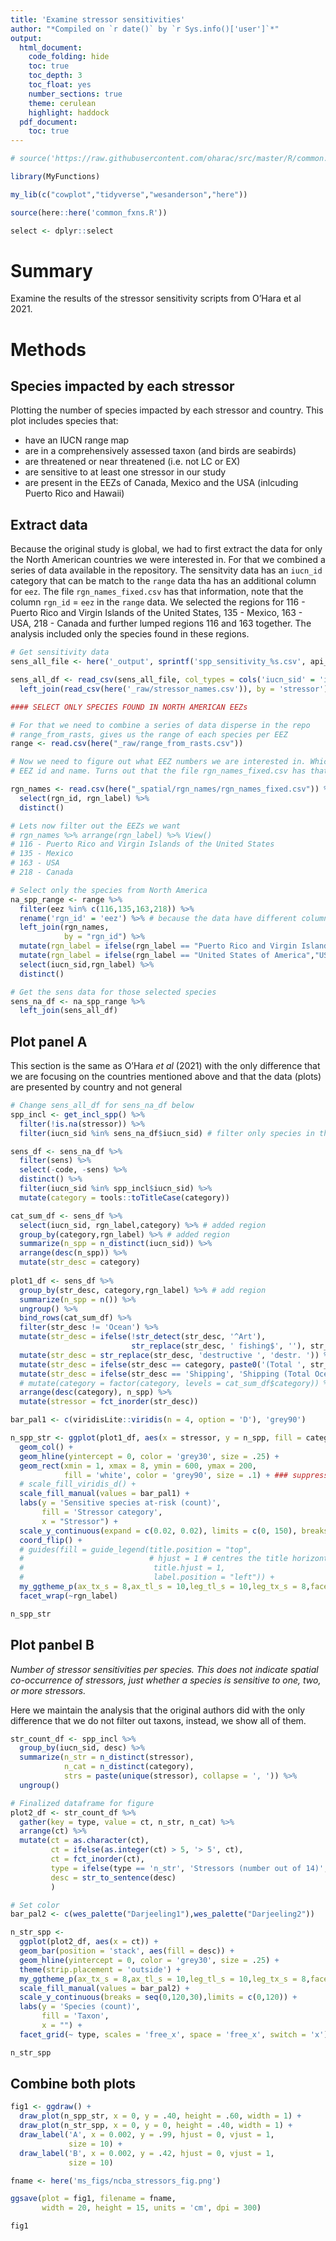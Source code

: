 ```yaml
---
title: 'Examine stressor sensitivities'
author: "*Compiled on `r date()` by `r Sys.info()['user']`*"
output: 
  html_document:
    code_folding: hide
    toc: true
    toc_depth: 3
    toc_float: yes
    number_sections: true
    theme: cerulean
    highlight: haddock
  pdf_document:
    toc: true
---
```


``` r
# source('https://raw.githubusercontent.com/oharac/src/master/R/common.R')

library(MyFunctions)

my_lib(c("cowplot","tidyverse","wesanderson","here"))

source(here::here('common_fxns.R'))

select <- dplyr::select

```


# Summary

Examine the results of the stressor sensitivity scripts from O'Hara et al 2021.

# Methods

## Species impacted by each stressor

Plotting the number of species impacted by each stressor and country.  This plot includes species that:

* have an IUCN range map
* are in a comprehensively assessed taxon (and birds are seabirds)
* are threatened or near threatened (i.e. not LC or EX)
* are sensitive to at least one stressor in our study
* are present in the EEZs of Canada, Mexico and the USA (inlcuding Puerto Rico and Hawaii)


## Extract data

Because the original study is global, we had to first extract the data for only the North American countries we were interested in. For that we  combined a series of data available in the repository. The sensitvity data has an `iucn_id` category that can be match to the `range` data tha has an additional column for `eez`. The file `rgn_names_fixed.csv` has that information, note that the column `rgn_id` = `eez` in the `range` data. We selected the regions for 116 - Puerto Rico and Virgin Islands of the United States, 135 - Mexico, 163 - USA, 218 - Canada and further lumped regions 116 and 163 together. The analysis included only the species found in these regions.


```r

# Get sensitivity data
sens_all_file <- here('_output', sprintf('spp_sensitivity_%s.csv', api_version))

sens_all_df <- read_csv(sens_all_file, col_types = cols('iucn_sid' = 'i')) %>%
  left_join(read_csv(here('_raw/stressor_names.csv')), by = 'stressor')

#### SELECT ONLY SPECIES FOUND IN NORTH AMERICAN EEZs

# For that we need to combine a series of data disperse in the repo
# range_from_rasts, gives us the range of each species per EEZ
range <- read.csv(here("_raw/range_from_rasts.csv"))

# Now we need to figure out what EEZ numbers we are interested in. Which means we need to find the data that gives us 
# EEZ id and name. Turns out that the file rgn_names_fixed.csv has that information, note that the column rgn_id in such data = eez in the range data

rgn_names <- read.csv(here("_spatial/rgn_names/rgn_names_fixed.csv")) %>% 
  select(rgn_id, rgn_label) %>%
  distinct() 

# Lets now filter out the EEZs we want
# rgn_names %>% arrange(rgn_label) %>% View()
# 116 - Puerto Rico and Virgin Islands of the United States
# 135 - Mexico
# 163 - USA
# 218 - Canada

# Select only the species from North America
na_spp_range <- range %>% 
  filter(eez %in% c(116,135,163,218)) %>% 
  rename('rgn_id' = 'eez') %>% # because the data have different column names
  left_join(rgn_names,
            by = "rgn_id") %>% 
  mutate(rgn_label = ifelse(rgn_label == "Puerto Rico and Virgin Islands of the United States","United States of America",rgn_label)) %>% 
  mutate(rgn_label = ifelse(rgn_label == "United States of America","USA",rgn_label)) %>% 
  select(iucn_sid,rgn_label) %>% 
  distinct()

# Get the sens data for those selected species
sens_na_df <- na_spp_range %>% 
  left_join(sens_all_df) 


```

## Plot panel A

This section is the same as O'Hara *et al* (2021) with the only difference that we are focusing on the countries mentioned above and that the data (plots) are presented by country and not general

```r

# Change sens_all_df for sens_na_df below
spp_incl <- get_incl_spp() %>%
  filter(!is.na(stressor)) %>% 
  filter(iucn_sid %in% sens_na_df$iucn_sid) # filter only species in the region

sens_df <- sens_na_df %>%
  filter(sens) %>%
  select(-code, -sens) %>%
  distinct() %>%
  filter(iucn_sid %in% spp_incl$iucn_sid) %>%
  mutate(category = tools::toTitleCase(category))

cat_sum_df <- sens_df %>%
  select(iucn_sid, rgn_label,category) %>% # added region
  group_by(category,rgn_label) %>% # added region
  summarize(n_spp = n_distinct(iucn_sid)) %>%
  arrange(desc(n_spp)) %>%
  mutate(str_desc = category)
  
plot1_df <- sens_df %>%
  group_by(str_desc, category,rgn_label) %>% # add region
  summarize(n_spp = n()) %>%
  ungroup() %>%
  bind_rows(cat_sum_df) %>%
  filter(str_desc != 'Ocean') %>%
  mutate(str_desc = ifelse(!str_detect(str_desc, '^Art'), 
                           str_replace(str_desc, ' fishing$', ''), str_desc)) %>%
  mutate(str_desc = str_replace(str_desc, 'destructive ', 'destr. ')) %>%
  mutate(str_desc = ifelse(str_desc == category, paste0('(Total ', str_desc, ')'), str_desc)) %>%
  mutate(str_desc = ifelse(str_desc == 'Shipping', 'Shipping (Total Ocean-Based)', str_desc)) %>%
  # mutate(category = factor(category, levels = cat_sum_df$category)) %>%
  arrange(desc(category), n_spp) %>%
  mutate(stressor = fct_inorder(str_desc))

bar_pal1 <- c(viridisLite::viridis(n = 4, option = 'D'), 'grey90')

n_spp_str <- ggplot(plot1_df, aes(x = stressor, y = n_spp, fill = category)) +
  geom_col() +
  geom_hline(yintercept = 0, color = 'grey30', size = .25) +
  geom_rect(xmin = 1, xmax = 8, ymin = 600, ymax = 200, 
            fill = 'white', color = 'grey90', size = .1) + ### suppress gridlines behind legend
  # scale_fill_viridis_d() +
  scale_fill_manual(values = bar_pal1) +
  labs(y = 'Sensitive species at-risk (count)',
       fill = 'Stressor category',
       x = "Stressor") +
  scale_y_continuous(expand = c(0.02, 0.02), limits = c(0, 150), breaks = seq(0, 150, 25)) +
  coord_flip() +
  # guides(fill = guide_legend(title.position = "top", 
  #                            # hjust = 1 # centres the title horizontally
  #                             title.hjust = 1,
  #                             label.position = "left")) +
  my_ggtheme_p(ax_tx_s = 8,ax_tl_s = 10,leg_tl_s = 10,leg_tx_s = 8,facet_tx_s = 10,hjust = 0.5, leg_pos = "right") +
  facet_wrap(~rgn_label)

n_spp_str
```

## Plot panbel B

*Number of stressor sensitivities per species. This does not indicate spatial co-occurrence of stressors, just whether a species is sensitive to one, two, or more stressors.*

Here we maintain the analysis that the original authors did with the only difference that we do not filter out taxons, instead, we show all of them.


```r

str_count_df <- spp_incl %>%
  group_by(iucn_sid, desc) %>%
  summarize(n_str = n_distinct(stressor),
            n_cat = n_distinct(category),
            strs = paste(unique(stressor), collapse = ', ')) %>% 
  ungroup()

# Finalized dataframe for figure
plot2_df <- str_count_df %>%
  gather(key = type, value = ct, n_str, n_cat) %>%
  arrange(ct) %>%
  mutate(ct = as.character(ct),
         ct = ifelse(as.integer(ct) > 5, '> 5', ct),
         ct = fct_inorder(ct),
         type = ifelse(type == 'n_str', 'Stressors (number out of 14)', 'Categories (number out of 4)'),
         desc = str_to_sentence(desc)
         ) 

# Set color
bar_pal2 <- c(wes_palette("Darjeeling1"),wes_palette("Darjeeling2"))

n_str_spp <-
  ggplot(plot2_df, aes(x = ct)) +
  geom_bar(position = 'stack', aes(fill = desc)) +
  geom_hline(yintercept = 0, color = 'grey30', size = .25) +
  theme(strip.placement = 'outside') +
  my_ggtheme_p(ax_tx_s = 8,ax_tl_s = 10,leg_tl_s = 10,leg_tx_s = 8,facet_tx_s = 10,hjust = 0.5, leg_pos = "right") +
  scale_fill_manual(values = bar_pal2) +
  scale_y_continuous(breaks = seq(0,120,30),limits = c(0,120)) +
  labs(y = 'Species (count)',
       fill = 'Taxon',
       x = "") +
  facet_grid(~ type, scales = 'free_x', space = 'free_x', switch = 'x')

n_str_spp
```


## Combine both plots

``` r

fig1 <- ggdraw() +
  draw_plot(n_spp_str, x = 0, y = .40, height = .60, width = 1) +
  draw_plot(n_str_spp, x = 0, y = 0, height = .40, width = 1) +
  draw_label('A', x = 0.002, y = .99, hjust = 0, vjust = 1, 
             size = 10) +
  draw_label('B', x = 0.002, y = .42, hjust = 0, vjust = 1, 
             size = 10)

fname <- here('ms_figs/ncba_stressors_fig.png')

ggsave(plot = fig1, filename = fname, 
       width = 20, height = 15, units = 'cm', dpi = 300)

fig1
```

